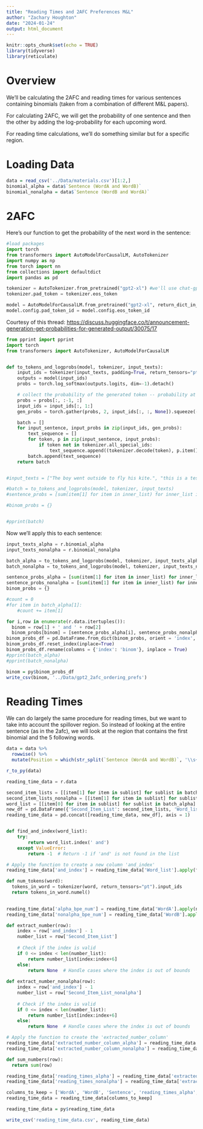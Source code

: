 ```yaml
---
title: "Reading Times and 2AFC Preferences M&L"
author: "Zachary Houghton"
date: "2024-01-24"
output: html_document
---
```


```r
knitr::opts_chunk$set(echo = TRUE)
library(tidyverse)
library(reticulate)
```

# Overview

We'll be calculating the 2AFC and reading times for various sentences containing binomials (taken from a combination of different M&L papers).

For calculating 2AFC, we will get the probability of one sentence and then the other by adding the log-probability for each upcoming word.

For reading time calculations, we'll do something similar but for a specific region.

# Loading Data

```r
data = read_csv('../Data/materials.csv')[1:2,]
binomial_alpha = data$`Sentence (WordA and WordB)`
binomial_nonalpha = data$`Sentence (WordB and WordA)`
```

# 2AFC

Here's our function to get the probability of the next word in the sentence:

```python
#load packages
import torch
from transformers import AutoModelForCausalLM, AutoTokenizer
import numpy as np
from torch import nn
from collections import defaultdict
import pandas as pd

tokenizer = AutoTokenizer.from_pretrained("gpt2-xl") #we'll use chat-gpt2, but we could use another model if we wanted
tokenizer.pad_token = tokenizer.eos_token

model = AutoModelForCausalLM.from_pretrained("gpt2-xl", return_dict_in_generate=True) #load the model
model.config.pad_token_id = model.config.eos_token_id

```

Courtesy of this thread: <https://discuss.huggingface.co/t/announcement-generation-get-probabilities-for-generated-output/30075/17>

```python
from pprint import pprint
import torch
from transformers import AutoTokenizer, AutoModelForCausalLM


def to_tokens_and_logprobs(model, tokenizer, input_texts):
    input_ids = tokenizer(input_texts, padding=True, return_tensors="pt").input_ids
    outputs = model(input_ids)
    probs = torch.log_softmax(outputs.logits, dim=-1).detach()

    # collect the probability of the generated token -- probability at index 0 corresponds to the token at index 1
    probs = probs[:, :-1, :]
    input_ids = input_ids[:, 1:]
    gen_probs = torch.gather(probs, 2, input_ids[:, :, None]).squeeze(-1)

    batch = []
    for input_sentence, input_probs in zip(input_ids, gen_probs):
        text_sequence = []
        for token, p in zip(input_sentence, input_probs):
            if token not in tokenizer.all_special_ids:
                text_sequence.append((tokenizer.decode(token), p.item()))
        batch.append(text_sequence)
    return batch


#input_texts = ["The boy went outside to fly his kite.", "this is a test."]

#batch = to_tokens_and_logprobs(model, tokenizer, input_texts)
#sentence_probs = [sum(item[1] for item in inner_list) for inner_list in batch]

#binom_probs = {}


#pprint(batch)
```

Now we'll apply this to each sentence:

```python
input_texts_alpha = r.binomial_alpha
input_texts_nonalpha = r.binomial_nonalpha

batch_alpha = to_tokens_and_logprobs(model, tokenizer, input_texts_alpha)
batch_nonalpha = to_tokens_and_logprobs(model, tokenizer, input_texts_nonalpha)

sentence_probs_alpha = [sum(item[1] for item in inner_list) for inner_list in batch_alpha]
sentence_probs_nonalpha = [sum(item[1] for item in inner_list) for inner_list in batch_nonalpha]
binom_probs = {}

#count = 0
#for item in batch_alpha[1]: 
    #count += item[1]

for i,row in enumerate(r.data.itertuples()):
  binom = row[1] + ' and ' + row[2]
  binom_probs[binom] = [sentence_probs_alpha[i], sentence_probs_nonalpha[i]]
binom_probs_df = pd.DataFrame.from_dict(binom_probs, orient = 'index', columns = ['Alpha Probs', 'Nonalpha Probs'])
binom_probs_df.reset_index(inplace=True)
binom_probs_df.rename(columns = {'index': 'binom'}, inplace = True)
#pprint(batch_alpha)
#pprint(batch_nonalpha)
```

```r
binom = py$binom_probs_df
write_csv(binom, '../Data/gpt2_2afc_ordering_prefs')
```

# Reading Times

We can do largely the same procedure for reading times, but we want to take into account the spillover region. So instead of looking at the entire sentence (as in the 2afc), we will look at the region that contains the first binomial and the 5 following words.

```r
data = data %>%
  rowwise() %>%
  mutate(Position = which(str_split(`Sentence (WordA and WordB)`, '\\s+')[[1]]=='and'))

r_to_py(data)
```

<!--# things to account for: the position of 'and' is a decent way for now, but we probably need to find a way to account for whether the word before it is one or two bpe tokens. Maybe we can mutate a new column that contains whether the word is tokenized as one or two tokens? This should be possible -->

```python
reading_time_data = r.data

second_item_lists = [[item[1] for item in sublist] for sublist in batch_alpha]
second_item_lists_nonalpha = [[item[1] for item in sublist] for sublist in batch_nonalpha]
word_list = [[item[0] for item in sublist] for sublist in batch_alpha]
new_df = pd.DataFrame({'Second_Item_List': second_item_lists, 'Word_list': word_list, 'Second_Item_List_nonalpha': second_item_lists_nonalpha})
reading_time_data = pd.concat([reading_time_data, new_df], axis = 1)


def find_and_index(word_list):
    try:
        return word_list.index(' and')
    except ValueError:
        return -1  # Return -1 if 'and' is not found in the list

# Apply the function to create a new column 'and_index'
reading_time_data['and_index'] = reading_time_data['Word_list'].apply(find_and_index)

def num_tokens(word):
  tokens_in_word = tokenizer(word, return_tensors="pt").input_ids
  return tokens_in_word.numel()
  

reading_time_data['alpha_bpe_num'] = reading_time_data['WordA'].apply(num_tokens)
reading_time_data['nonalpha_bpe_num'] = reading_time_data['WordB'].apply(num_tokens)
```

```python
def extract_number(row):
    index = row['and_index'] - 1
    number_list = row['Second_Item_List']
    
    # Check if the index is valid
    if 0 <= index < len(number_list):
        return number_list[index:index+6]
    else:
        return None  # Handle cases where the index is out of bounds
      
def extract_number_nonalpha(row):
    index = row['and_index'] - 1
    number_list = row['Second_Item_List_nonalpha']
    
    # Check if the index is valid
    if 0 <= index < len(number_list):
        return number_list[index:index+6]
    else:
        return None  # Handle cases where the index is out of bounds

# Apply the function to create the 'extracted_number_column'
reading_time_data['extracted_number_column_alpha'] = reading_time_data.apply(extract_number, axis=1)
reading_time_data['extracted_number_column_nonalpha'] = reading_time_data.apply(extract_number_nonalpha, axis = 1)

def sum_numbers(row):
  return sum(row)

reading_time_data['reading_times_alpha'] = reading_time_data['extracted_number_column_alpha'].apply(sum_numbers)
reading_time_data['reading_times_nonalpha'] = reading_time_data['extracted_number_column_nonalpha'].apply(sum_numbers)
```

```python
columns_to_keep = ['WordA', 'WordB', 'Sentence', 'reading_times_alpha', 'reading_times_nonalpha']
reading_time_data = reading_time_data[columns_to_keep]
```

```r
reading_time_data = py$reading_time_data

write_csv('reading_time_data.csv', reading_time_data)
```
